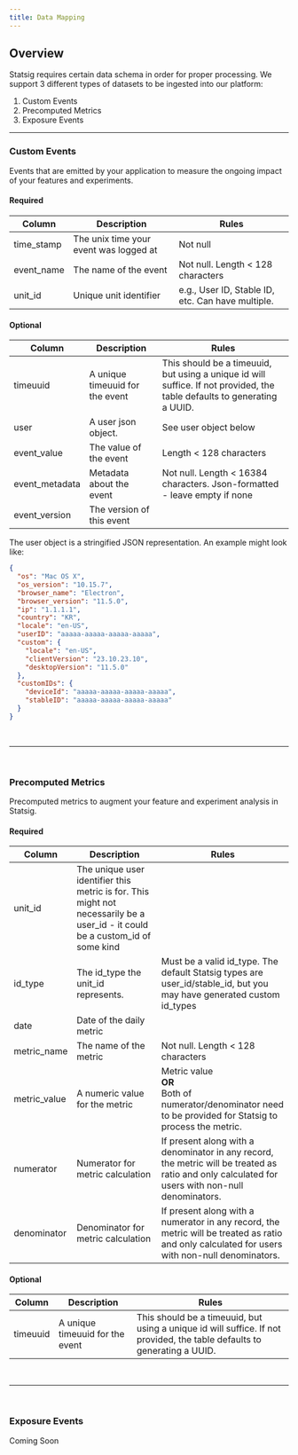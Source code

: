 ```yaml
---
title: Data Mapping
---
```


## Overview

Statsig requires certain data schema in order for proper processing. We support 3 different types of datasets to be ingested into our platform:

1. Custom Events
2. Precomputed Metrics
3. Exposure Events

---

### Custom Events

Events that are emitted by your application to measure the ongoing impact of your features and experiments.

#### Required

| Column         | Description                            | Rules                                                                                                                    |
| -------------- | -------------------------------------- | ------------------------------------------------------------------------------------------------------------------------ |
| time_stamp     | The unix time your event was logged at | Not null                                                                                      |
| event_name     | The name of the event                  | Not null. Length < 128 characters                                                                                        |
| unit_id        | Unique unit identifier                 | e.g., User ID, Stable ID, etc. Can have multiple. |

#### Optional

| Column         | Description                            | Rules                                                                                                                    |
| -------------- | -------------------------------------- | ------------------------------------------------------------------------------------------------------------------------ |
| timeuuid       | A unique timeuuid for the event        | This should be a timeuuid, but using a unique id will suffice. If not provided, the table defaults to generating a UUID. |
| user           | A user json object.                    | See user object below                                                                                                                |
| event_value    | The value of the event                 | Length < 128 characters                                                                                                  |
| event_metadata | Metadata about the event               | Not null. Length < 16384 characters. Json-formatted - leave empty if none                                                |
| event_version  | The version of this event              |                             

The user object is a stringified JSON representation. An example might look like:

```json
{
  "os": "Mac OS X",
  "os_version": "10.15.7",
  "browser_name": "Electron",
  "browser_version": "11.5.0",
  "ip": "1.1.1.1",
  "country": "KR",
  "locale": "en-US",
  "userID": "aaaaa-aaaaa-aaaaa-aaaaa",
  "custom": {
    "locale": "en-US",
    "clientVersion": "23.10.23.10",
    "desktopVersion": "11.5.0"
  },
  "customIDs": {
    "deviceId": "aaaaa-aaaaa-aaaaa-aaaaa",
    "stableID": "aaaaa-aaaaa-aaaaa-aaaaa"
  }
}
```

<br/>

---

<br/>

### Precomputed Metrics

Precomputed metrics to augment your feature and experiment analysis in Statsig.

#### Required

| Column       | Description                                                                                                                   | Rules                                                                                                                    |
| ------------ | ----------------------------------------------------------------------------------------------------------------------------- | ------------------------------------------------------------------------------------------------------------------------ |
| unit_id      | The unique user identifier this metric is for. This might not necessarily be a user_id - it could be a custom_id of some kind |                                                                                                                          |
| id_type      | The id_type the unit_id represents.                                                                                           | Must be a valid id_type. The default Statsig types are user_id/stable_id, but you may have generated custom id_types     |
| date         | Date of the daily metric                                                                                                      |                                                                                                                          |
| metric_name  | The name of the metric                                                                                                        | Not null. Length < 128 characters                                                                                        |
| metric_value | A numeric value for the metric                                                                                                | Metric value <br/><b>OR</b><br/> Both of numerator/denominator need to be provided for Statsig to process the metric.             |
| numerator    | Numerator for metric calculation                                                                                              | If present along with a denominator in any record, the metric will be treated as ratio and only calculated for users with non-null denominators. |
| denominator  | Denominator for metric calculation                                                                                            | If present along with a numerator in any record, the metric will be treated as ratio and only calculated for users with non-null denominators.                                                                                           |

#### Optional

| Column       | Description                                                                                                                   | Rules                                                                                                                    |
| ------------ | ----------------------------------------------------------------------------------------------------------------------------- | ------------------------------------------------------------------------------------------------------------------------ |
| timeuuid     | A unique timeuuid for the event                                                                                               | This should be a timeuuid, but using a unique id will suffice. If not provided, the table defaults to generating a UUID. |

<br/>

---

<br/>


### Exposure Events

Coming Soon